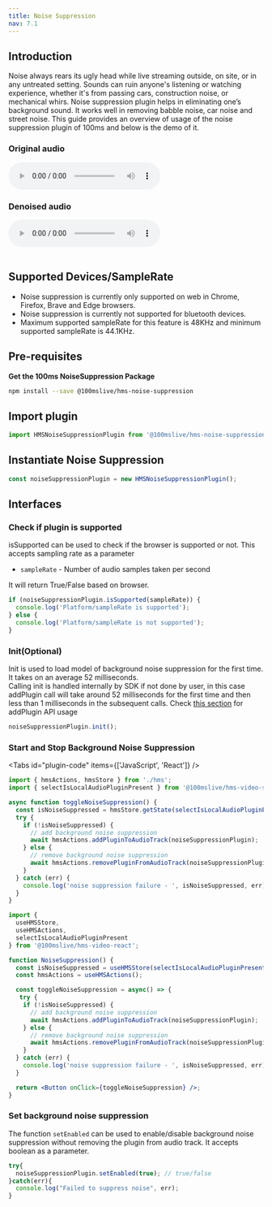 ```yaml
---
title: Noise Suppression
nav: 7.1
---
```


## Introduction
Noise always rears its ugly head while live streaming outside, on site, or in any untreated setting. Sounds can ruin anyone's listening or watching experience, whether it's from passing cars, construction noise, or mechanical whirs.
Noise suppression plugin helps in eliminating one’s background sound. It works well in removing babble noise, car noise and street noise.
This guide provides an overview of usage of the noise suppression plugin of 100ms and below is the demo of it.

### Original audio

<audio controls>
  <source src="/docs/audio/testMusic.wav" type="audio/ogg"/>
</audio>

### Denoised audio

<audio controls>
  <source src="/docs/audio/testdenoisedMusic.wav" type="audio/ogg"/>
</audio>

<br/>
<br/>

## Supported Devices/SampleRate

-   Noise suppression is currently only supported on web in Chrome, Firefox, Brave and Edge browsers.
-   Noise suppression is currently not supported for bluetooth devices.
-   Maximum supported sampleRate for this feature is 48KHz and minimum supported sampleRate is 44.1KHz.

## Pre-requisites

**Get the 100ms NoiseSuppression Package**

```bash
npm install --save @100mslive/hms-noise-suppression
```

## Import plugin

```jsx
import HMSNoiseSuppressionPlugin from '@100mslive/hms-noise-suppression';
```

## Instantiate Noise Suppression 

```jsx
const noiseSuppressionPlugin = new HMSNoiseSuppressionPlugin();
```

## Interfaces

### Check if plugin is supported

isSupported can be used to check if the browser is supported or not.
This accepts sampling rate as a parameter
- `sampleRate` - Number of audio samples taken per second

It will return True/False based on browser.

```jsx
if (noiseSuppressionPlugin.isSupported(sampleRate)) {
  console.log('Platform/sampleRate is supported');
} else {
  console.log('Platform/sampleRate is not supported');
}
```
### Init(Optional)

Init is used to load model of background noise suppression for the first time.
It takes on an average 52 milliseconds.<br/>
Calling init is handled internally by SDK if not done by user, in this case addPlugin call will
take around 52  milliseconds for the first time and then less than 1 milliseconds in the subsequent calls.
Check [this section](#start-and-stop-noise-suppression) for addPlugin API usage

```jsx
noiseSuppressionPlugin.init();
```

### Start and Stop Background Noise Suppression

<Tabs id="plugin-code" items={['JavaScript', 'React']} />

<Tab id='plugin-code-0'>

```js
import { hmsActions, hmsStore } from './hms';
import { selectIsLocalAudioPluginPresent } from '@100mslive/hms-video-store';

async function toggleNoiseSuppression() {
  const isNoiseSuppressed = hmsStore.getState(selectIsLocalAudioPluginPresent(noiseSuppressionPlugin.getName()));
  try {
    if (!isNoiseSuppressed) {
      // add background noise suppression
      await hmsActions.addPluginToAudioTrack(noiseSuppressionPlugin);
    } else {
      // remove background noise suppression
      await hmsActions.removePluginFromAudioTrack(noiseSuppressionPlugin);
    }
  } catch (err) {
    console.log('noise suppression failure - ', isNoiseSuppressed, err);
  }
}
```

</Tab>

<Tab id='plugin-code-1'>

```jsx
import {
  useHMSStore,
  useHMSActions,
  selectIsLocalAudioPluginPresent
} from '@100mslive/hms-video-react';

function NoiseSuppression() {
  const isNoiseSuppressed = useHMSStore(selectIsLocalAudioPluginPresent(noiseSuppressionPlugin.getName());
  const hmsActions = useHMSActions();

  const toggleNoiseSuppression = async() => {
   try {
    if (!isNoiseSuppressed) {
      // add background noise suppression
      await hmsActions.addPluginToAudioTrack(noiseSuppressionPlugin);
    } else {
      // remove background noise suppression
      await hmsActions.removePluginFromAudioTrack(noiseSuppressionPlugin);
    }
  } catch (err) {
    console.log('noise suppression failure - ', isNoiseSuppressed, err);
  }

  return <Button onClick={toggleNoiseSuppression} />;
}
```

</Tab>

### Set background noise suppression

The function `setEnabled` can be used to enable/disable background noise suppression without removing the plugin from audio track.
It accepts boolean as a parameter.

```jsx
try{
  noiseSuppressionPlugin.setEnabled(true); // true/false
}catch(err){
  console.log("Failed to suppress noise", err);
}
```




